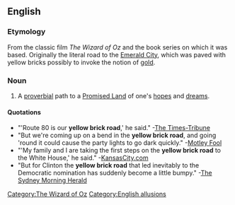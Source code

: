 ==English==

===Etymology===
From the classic film ''The Wizard of Oz'' and the book series on which it was based.  Originally the literal road to the [[w:Emerald City|Emerald City]], which was paved with yellow bricks possibly to invoke the notion of [[gold]].

===Noun===
{{en-noun|sg=[[yellow]] [[brick]] [[road]]}}

# {{idiom|often|humorous}} A [[proverbial]] path to a [[Promised Land]] of one's [[hope]]s and [[dream]]s.

====Quotations====
*"'Route 80 is our '''yellow brick road''',' he said." -[http://www.thetimes-tribune.com/site/news.cfm?newsid=19077090&BRD=2185&PAG=461&dept_id=415898&rfi= The Times-Tribune]
*"But we're coming up on a bend in the '''yellow brick road''', and going 'round it could cause the party lights to go dark quickly." -[http://www.fool.com/investing/general/2007/12/11/the-impending-destruction-of-the-us-economy-part-1.aspx Motley Fool]
*"'My family and I are taking the first steps on the '''yellow brick road''' to the White House,' he said." -[http://www.kansascity.com/news/columnists/steve_kraske/story/415406.html KansasCity.com]
*"But for Clinton the '''yellow brick road''' that led inevitably to the Democratic nomination has suddenly become a little bumpy." -[http://www.smh.com.au/news/world/hillarys-mountain-gets-higher/2007/12/20/1197740468216.html The Sydney Morning Herald]

[[Category:The Wizard of Oz]]
[[Category:English allusions]]